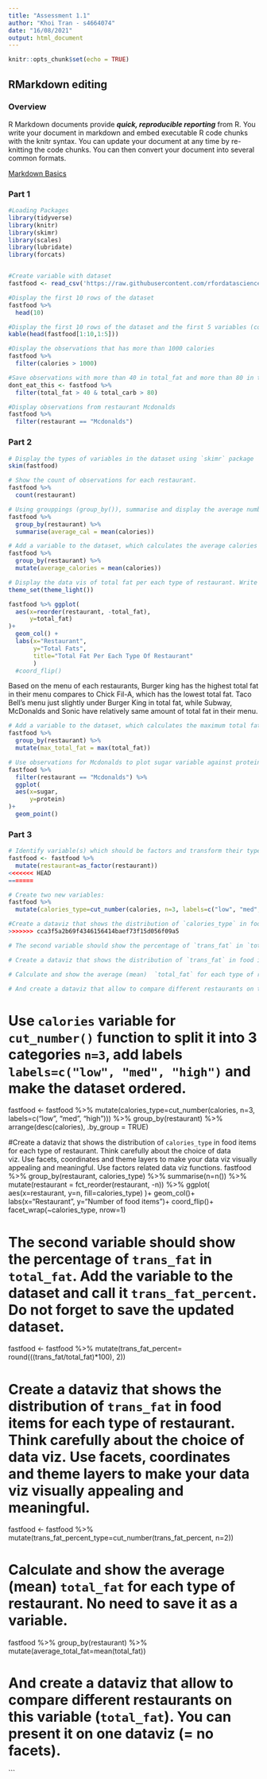 ```yaml
---
title: "Assessment 1.1"
author: "Khoi Tran - s4664074"
date: "16/08/2021"
output: html_document
---
```


```r
knitr::opts_chunk$set(echo = TRUE)
```
## RMarkdown editing
### Overview
R Markdown documents provide ***quick, reproducible reporting*** from R. You write your document in markdown and embed executable R code chunks with the knitr syntax. You can update your document at any time by re-knitting the code chunks. You can then convert your document into several common formats.

[Markdown Basics](https://rmarkdown.rstudio.com/lesson-8.html)


### Part 1
```r
#Loading Packages
library(tidyverse)
library(knitr)
library(skimr)
library(scales)
library(lubridate)
library(forcats)


#Create variable with dataset
fastfood <- read_csv('https://raw.githubusercontent.com/rfordatascience/tidytuesday/master/data/2018/2018-09-04/fastfood_calories.csv')

#Display the first 10 rows of the dataset
fastfood %>% 
  head(10) 

#Display the first 10 rows of the dataset and the first 5 variables (columns)
kable(head(fastfood[1:10,1:5])) 

#Display the observations that has more than 1000 calories
fastfood %>% 
  filter(calories > 1000) 

#Save observations with more than 40 in total_fat and more than 80 in total_carb
dont_eat_this <- fastfood %>% 
  filter(total_fat > 40 & total_carb > 80)

#Display observations from restaurant Mcdonalds
fastfood %>%
  filter(restaurant == "Mcdonalds")

```

### Part 2
```r
# Display the types of variables in the dataset using `skimr` package
skim(fastfood)

# Show the count of observations for each restaurant. 
fastfood %>% 
  count(restaurant)

# Using grouppings (group_by()), summarise and display the average number of calories for each restaurant.
fastfood %>%
  group_by(restaurant) %>%
  summarise(average_cal = mean(calories))

# Add a variable to the dataset, which calculates the average calories per type of restaurant and call it `average_calories` 
fastfood %>%
  group_by(restaurant) %>%
  mutate(average_calories = mean(calories))

# Display the data vis of total fat per each type of restaurant. Write a narration (2-3 sentences) why you believe this type of data viz presents such information best. **
theme_set(theme_light())

fastfood %>% ggplot(
  aes(x=reorder(restaurant, -total_fat), 
      y=total_fat)
)+
  geom_col() +
  labs(x="Restaurant", 
       y="Total Fats", 
       title="Total Fat Per Each Type Of Restaurant"
       )
  #coord_flip()
```

Based on the menu of each restaurants, Burger king has the highest total fat in their menu compares to Chick Fil-A, which has the lowest total fat. Taco Bell's menu just slightly under Burger King in total fat, while Subway, McDonalds and Sonic have relatively same amount of total fat in their menu.

```r
# Add a variable to the dataset, which calculates the maximum total fat per type of restaurant and call it `max_total_fat` 
fastfood %>%
  group_by(restaurant) %>%
  mutate(max_total_fat = max(total_fat))

# Use observations for Mcdonalds to plot sugar variable against protein with `geom_point()` 
fastfood %>%
  filter(restaurant == "Mcdonalds") %>% 
  ggplot(
  aes(x=sugar,
      y=protein)
)+
  geom_point()
```
### Part 3
```r
# Identify variable(s) which should be factors and transform their type into a factor variable.
fastfood <- fastfood %>%
  mutate(restaurant=as_factor(restaurant))
<<<<<<< HEAD
=======

# Create two new variables:
fastfood %>% 
  mutate(calories_type=cut_number(calories, n=3, labels=c("low", "med", "high"), sort = TRUE)) 

#Create a dataviz that shows the distribution of `calories_type` in food items for each type of restaurant. Think carefully about the choice of data viz. Use facets, coordinates and theme layers to make your data viz visually appealing and meaningful. Use factors related data viz functions.
>>>>>>> cca3f5a2b69f4346156414baef73f15d056f09a5

# The second variable should show the percentage of `trans_fat` in `total_fat`. Add the variable to the dataset and call it `trans_fat_percent`. Do not forget to save the updated dataset. 

# Create a dataviz that shows the distribution of `trans_fat` in food items for each type of restaurant. Think carefully about the choice of data viz. Use facets, coordinates and theme layers to make your data viz visually appealing and meaningful.

# Calculate and show the average (mean)  `total_fat` for each type of restaurant. No need to save it as a variable.

# And create a dataviz that allow to compare different restaurants on this variable (`total_fat`). You can present it on one dataviz (= no facets). 

```

# Use `calories` variable for `cut_number()` function to split it into 3 categories `n=3`, add labels `labels=c("low", "med", "high")` and make the dataset ordered. 
fastfood <- fastfood %>% 
  mutate(calories_type=cut_number(calories, n=3, labels=c("low", "med", "high"))) %>%
  group_by(restaurant) %>%
  arrange(desc(calories), .by_group = TRUE)

#Create a dataviz that shows the distribution of `calories_type` in food items for each type of restaurant. Think carefully about the choice of data viz. Use facets, coordinates and theme layers to make your data viz visually appealing and meaningful. Use factors related data viz functions.
fastfood %>% 
  group_by(restaurant, calories_type) %>% 
  summarise(n=n()) %>%
  mutate(restaurant = fct_reorder(restaurant, -n)) %>%
  ggplot(
  aes(x=restaurant,
      y=n,
      fill=calories_type)
)+
  geom_col()+
  labs(x="Restaurant", y="Number of food items")+
  coord_flip()+
  facet_wrap(~calories_type, nrow=1)

# The second variable should show the percentage of `trans_fat` in `total_fat`. Add the variable to the dataset and call it `trans_fat_percent`. Do not forget to save the updated dataset. 
fastfood <- fastfood %>%
  mutate(trans_fat_percent= round(((trans_fat/total_fat)*100), 2))

# Create a dataviz that shows the distribution of `trans_fat` in food items for each type of restaurant. Think carefully about the choice of data viz. Use facets, coordinates and theme layers to make your data viz visually appealing and meaningful.
fastfood <- fastfood %>% 
  mutate(trans_fat_percent_type=cut_number(trans_fat_percent, n=2))

# Calculate and show the average (mean)  `total_fat` for each type of restaurant. No need to save it as a variable.
fastfood %>% 
  group_by(restaurant) %>%
  mutate(average_total_fat=mean(total_fat))

# And create a dataviz that allow to compare different restaurants on this variable (`total_fat`). You can present it on one dataviz (= no facets). 

```



